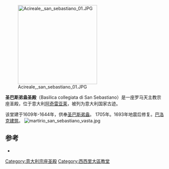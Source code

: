 {{coord|37|36|41.4|N|15|09|55.7|E|display=title}}
{{no footnotes|time=2014-12-16}}
[[File:Acireale,_san_sebastiano_01.JPG|250px]]

'''圣巴斯弟盎圣殿'''（Basilica collegiata di San Sebastiano）是一座罗马天主教宗座圣殿，位于意大利[[阿奇雷亚莱|阿奇雷亚莱]]，被列为意大利国家古迹。

该堂建于1609年-1644年，供奉[[圣巴斯弟盎|圣巴斯弟盎]]。 1705年。1693年地震后修复。[[巴洛克建筑|巴洛克建筑]]。
[[File:martirio_san_sebastiano_vasta.jpg|thumb]]

==参考==
*{{cite book|last=Vincenzo|first=Raciti Romeo|title=Acireale e dintorni - Guida storico monumentale|year=1927|location=Acireale}}

{{Religion-buil-stub}}

[[Category:意大利宗座圣殿|Category:意大利宗座圣殿]]
[[Category:西西里大區教堂|Category:西西里大區教堂]]